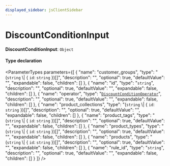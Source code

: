 ```yaml
---
displayed_sidebar: jsClientSidebar
---
```



# DiscountConditionInput

 **DiscountConditionInput**: `Object`

#### Type declaration

<ParameterTypes parameters={[
  {
    "name": "customer_groups",
    "type": "(`string` \\| { `id`: `string`  })[]",
    "description": "",
    "optional": true,
    "defaultValue": "",
    "expandable": false,
    "children": []
  },
  {
    "name": "id",
    "type": "`string`",
    "description": "",
    "optional": true,
    "defaultValue": "",
    "expandable": false,
    "children": []
  },
  {
    "name": "operator",
    "type": "[`DiscountConditionOperator`](../enums/internal.DiscountConditionOperator.mdx)",
    "description": "",
    "optional": true,
    "defaultValue": "",
    "expandable": false,
    "children": []
  },
  {
    "name": "product_collections",
    "type": "(`string` \\| { `id`: `string`  })[]",
    "description": "",
    "optional": true,
    "defaultValue": "",
    "expandable": false,
    "children": []
  },
  {
    "name": "product_tags",
    "type": "(`string` \\| { `id`: `string`  })[]",
    "description": "",
    "optional": true,
    "defaultValue": "",
    "expandable": false,
    "children": []
  },
  {
    "name": "product_types",
    "type": "(`string` \\| { `id`: `string`  })[]",
    "description": "",
    "optional": true,
    "defaultValue": "",
    "expandable": false,
    "children": []
  },
  {
    "name": "products",
    "type": "(`string` \\| { `id`: `string`  })[]",
    "description": "",
    "optional": true,
    "defaultValue": "",
    "expandable": false,
    "children": []
  },
  {
    "name": "rule_id",
    "type": "`string`",
    "description": "",
    "optional": true,
    "defaultValue": "",
    "expandable": false,
    "children": []
  }
]} />
